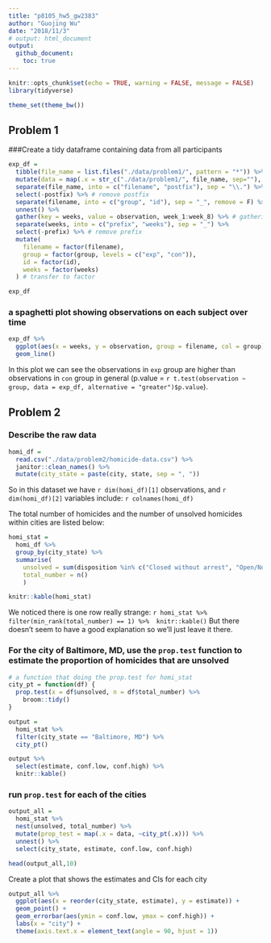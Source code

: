 ```yaml
---
title: "p8105_hw5_gw2383"
author: "Guojing Wu"
date: "2018/11/3"
# output: html_document
output:
  github_document:
    toc: true
---
```


```r
knitr::opts_chunk$set(echo = TRUE, warning = FALSE, message = FALSE)
library(tidyverse)

theme_set(theme_bw())
```

## Problem 1

###Create a tidy dataframe containing data from all participants

```r
exp_df = 
  tibble(file_name = list.files("./data/problem1/", pattern = "*")) %>% 
  mutate(data = map(.x = str_c("./data/problem1/", file_name, sep=""), ~ read.csv(.x))) %>% # read data
  separate(file_name, into = c("filename", "postfix"), sep = "\\.") %>% 
  select(-postfix) %>% # remove postfix
  separate(filename, into = c("group", "id"), sep = "_", remove = F) %>% 
  unnest() %>% 
  gather(key = weeks, value = observation, week_1:week_8) %>% # gathering, tidy the data
  separate(weeks, into = c("prefix", "weeks"), sep = "_") %>% 
  select(-prefix) %>% # remove prefix
  mutate(
    filename = factor(filename), 
    group = factor(group, levels = c("exp", "con")), 
    id = factor(id), 
    weeks = factor(weeks)
  ) # transfer to factor

exp_df
```

### a spaghetti plot showing observations on each subject over time

```r
exp_df %>% 
  ggplot(aes(x = weeks, y = observation, group = filename, col = group)) +
  geom_line()
```

In this plot we can see the observations in `exp` group are higher than observations in `con` group in general (p.value = `r t.test(observation ~ group, data = exp_df, alternative = "greater")$p.value`).

## Problem 2

### Describe the raw data

```r
homi_df = 
  read.csv("./data/problem2/homicide-data.csv") %>% 
  janitor::clean_names() %>% 
  mutate(city_state = paste(city, state, sep = ", "))
```

So in this dataset we have `r dim(homi_df)[1]` observations, and `r dim(homi_df)[2]` variables include: `r colnames(homi_df)`

The total number of homicides and the number of unsolved homicides within cities are listed below:

```r
homi_stat = 
  homi_df %>% 
  group_by(city_state) %>% 
  summarise(
    unsolved = sum(disposition %in% c("Closed without arrest", "Open/No arrest")), 
    total_number = n()
    )

knitr::kable(homi_stat)
```

We noticed there is one row really strange: 
`r homi_stat %>% filter(min_rank(total_number) == 1) %>%  knitr::kable()`
But there doesn't seem to have a good explanation so we'll just leave it there.

### For the city of Baltimore, MD, use the `prop.test` function to estimate the proportion of homicides that are unsolved

```r
# a function that doing the prop.test for homi_stat
city_pt = function(df) {
  prop.test(x = df$unsolved, n = df$total_number) %>% 
    broom::tidy()
}

output = 
  homi_stat %>% 
  filter(city_state == "Baltimore, MD") %>% 
  city_pt()

output %>% 
  select(estimate, conf.low, conf.high) %>% 
  knitr::kable()
```

### run `prop.test` for each of the cities

```r
output_all = 
  homi_stat %>% 
  nest(unsolved, total_number) %>% 
  mutate(prop_test = map(.x = data, ~city_pt(.x))) %>% 
  unnest() %>% 
  select(city_state, estimate, conf.low, conf.high)

head(output_all,10)
```

Create a plot that shows the estimates and CIs for each city

```r
output_all %>% 
  ggplot(aes(x = reorder(city_state, estimate), y = estimate)) +
  geom_point() +
  geom_errorbar(aes(ymin = conf.low, ymax = conf.high)) +
  labs(x = "city") +
  theme(axis.text.x = element_text(angle = 90, hjust = 1))
```

